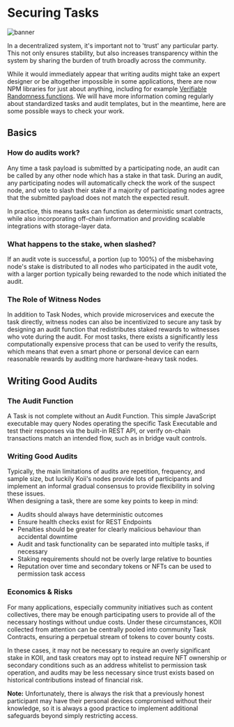 
# Securing Tasks

![banner](<img/What are Audits_.png>)

<Description
  text="Staying safe with decentralized and anonymous microservice providers."
/>

In a decentralized system, it's important not to 'trust' any particular party. This not only ensures stability, but also increases transparency within the system by sharing the burden of truth broadly across the community.<br />

While it would immediately appear that writing audits might take an expert designer or be altogether impossible in some applications, there are now NPM libraries for just about anything, including for example [Verifiable Randomness functions](https://github.com/idena-network/vrf-jshttps://github.com/idena-network/vrf-js). We will have more information coming regularly about standardized tasks and audit templates, but in the meantime, here are some possible ways to check your work.&#x20;

## **Basics**

### **How do audits work?**

Any time a task payload is submitted by a participating node, an audit can be called by any other node which has a stake in that task. During an audit, any participating nodes will automatically check the work of the suspect node, and vote to slash their stake if a majority of participating nodes agree that the submitted payload does not match the expected result.<br />

In practice, this means tasks can function as deterministic smart contracts, while also incorporating off-chain information and providing scalable integrations with storage-layer data.

### **What happens to the stake, when slashed?**

If an audit vote is successful, a portion (up to 100%) of the misbehaving node's stake is distributed to all nodes who participated in the audit vote, with a larger portion typically being rewarded to the node which initiated the audit.&#x20;

### **The Role of Witness Nodes**

In addition to Task Nodes, which provide microservices and execute the task directly, witness nodes can also be incentivized to secure any task by designing an audit function that redistributes staked rewards to witnesses who vote during the audit. For most tasks, there exists a significantly less computationally expensive process that can be used to verify the results, which means that even a smart phone or personal device can earn reasonable rewards by auditing more hardware-heavy task nodes.

## Writing **Good** Audits

### **The Audit Function**

A Task is not complete without an Audit Function. This simple JavaScript executable may query  Nodes operating the specific Task Executable and test their responses via the built-in REST API, or verify on-chain transactions match an intended flow, such as in bridge vault controls. 


### **Writing Good Audits**

Typically, the main limitations of audits are repetition, frequency, and sample size, but luckily Koii's nodes provide lots of participants and implement an informal gradual consensus to provide flexibility in solving these issues. 
<br />
When designing a task, there are some key points to keep in mind:

* Audits should always have deterministic outcomes
* Ensure health checks exist for REST Endpoints
* Penalties should be greater for clearly malicious behaviour than accidental downtime
* Audit and task functionality can be separated into multiple tasks, if necessary
* Staking requirements should not be overly large relative to bounties
* Reputation over time and secondary tokens or NFTs can be used to permission task access


### **Economics & Risks**

For many applications, especially community initiatives such as content collectives, there may be enough participating users to provide all of the necessary hostings without undue costs. Under these circumstances, KOII collected from attention can be centrally pooled into community Task Contracts, ensuring a perpetual stream of tokens to cover bounty costs. <br />

In these cases, it may not be necessary to require an overly significant stake in KOII, and task creators may opt to instead require NFT ownership or secondary conditions such as an address whitelist to permission task operation, and audits may be less necessary since trust exists based on historical contributions instead of financial risk. <br />

**Note:**  Unfortunately, there is always the risk that a previously honest participant may have their personal devices compromised without their knowledge, so it is always a good practice to implement additional safeguards beyond simply restricting access.
